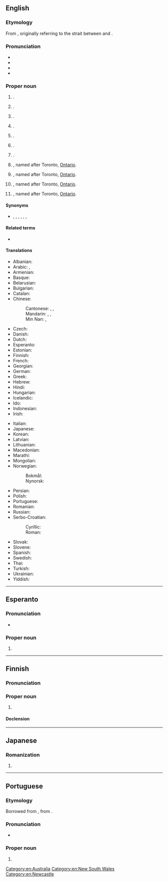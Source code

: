 {{also|Torontó}}
==English==
{{Wikipedia||Toronto, Canada}}
{{Wikipedia|Toronto|dab=Toronto (disambiguation)}}
{{commonscat}}

===Etymology===
From {{bor|en|moh|tkaronto||where trees stand in water}}, originally referring to the strait between {{w|Lake Simcoe}} and {{w|Lake Couchiching}}.

===Pronunciation===
* {{IPA|en|/təˈɹɒn(t)oʊ/|[tʰəˈɹɒntʰo(ʊ)]|[tʰəˈɹɒɾ̃o(ʊ)]|[tʰəˈɹɒɾ̃ə]|[tʰɹɒɾ̃ə]}}
* {{audio|en|En-CA Toronto (contracted).ogg|audio (Canada, informal)}}
* {{audio|en|EN-Toronto.ogg|Audio}}
* {{hyphenation|en|To|ron|to}}

===Proper noun===
{{en-proper noun}}

# {{place|en|The <<capital city>> of <<p/Ontario>>, <<c/Canada>> and largest city in Canada}}.
# {{place|en|lakeside suburb|within the|lgarea/City of Lake Macquarie|s/New South Wales|c/Australia}}.
# {{place|en|unincorporated area/and/community|twp:pref/Lot 23|par/Grenville Parish|co/Queens County|p/Prince Edward Island|c/Canada}}.
# {{place|en|village|county/County Durham|c/England}}.
# {{place|en|A <<former unincorporated community>> in <<twp/Woodside Township>>, now a <<suburb>> of <<city/Springfield>>, <<co/Sangamon County>>, <<s/Illinois>>}}.
# {{place|en|ghost town|twp/Helt Township|co/Vermillion County|s/Indiana}}.
# {{place|en|small town|co/Clinton County|s/Iowa}}.
# {{place|en|tiny city|co/Woodson County|s/Kansas}}, named after Toronto, [[Ontario]].
# {{place|en|unincorporated community|co/Camden County|s/Missouri}}, named after Toronto, [[Ontario]].
# {{place|en|city|co/Jefferson County|s/Ohio}}, named after Toronto, [[Ontario]].
# {{place|en|small town|co/Deuel County|s/South Dakota}}, named after Toronto, [[Ontario]].

====Synonyms====
* {{sense|city in Canada}} {{l|en|Big Smoke|The Big Smoke}}, {{l|en|Hogtown}}, {{l|en|Hollywood North}}, {{l|en|Muddy York}} {{qualifier|historical nickname}}, {{l|en|Queen City}}, {{l|en|T.O.}}, {{l|en|York}} {{q|former name}}

====Related terms====
* {{l|en|Torontonian}}

====Translations====
{{trans-top|city in Canada}}
* Albanian: {{t|sq|Toronto}}
* Arabic: {{t|ar|تُورُونْتُو|m|tr=turūntū}}, {{t|ar|تُورُونْتُو|m|tr=torontū}}
* Armenian: {{t|hy|Տորոնտո}}
* Basque: {{t|eu|Toronto}}
* Belarusian: {{t|be|Таро́нта|m}}
* Bulgarian: {{t|bg|Торо́нто}}
* Catalan: {{t|ca|Toronto|m}}
* Chinese:
*: Cantonese: {{t|yue|多倫多|sc=Hani}}, {{t|yue|多伦多|tr=do1 leon4 do1|sc=Hani}}, {{t|yue|多市|tr=do1 si5|sc=Hani}} {{qualifier|short form}}
*: Mandarin: {{t+|cmn|多倫多|sc=Hani}}, {{t+|cmn|多伦多|tr=Duōlúnduō|sc=Hani}}, {{t|cmn|多市|tr=Duō Shì|sc=Hani}} {{qualifier|short form}}
*: Min Nan: {{t|nan|多倫多|sc=Hani}}, {{t|nan|多伦多|tr=To-lûn-to|sc=Hani}}
* Czech: {{t+|cs|Toronto|m}}
* Danish: {{t|da|Toronto}}
* Dutch: {{t|nl|Toronto|n}}
* Esperanto: {{t|eo|Toronto}}
* Estonian: {{t+|et|Toronto}}
* Finnish: {{t+|fi|Toronto}}
* French: {{t+|fr|Toronto|m}}
* Georgian: {{t|ka|ტორონტო}}
* German: {{t+|de|Toronto|n}}
* Greek: {{t+|el|Τορόντο|n}}
* Hebrew: {{t|he|טוֹרוֹנְטוֹ|f|tr=torónto}}
* Hindi: {{t|hi|टोरंटो}}
* Hungarian: {{t+|hu|Toronto}}
* Icelandic: {{t|is|Torontó}}
* Ido: {{t|io|Toronto}}
* Indonesian: {{t|id|Toronto}}
* Irish: {{t|ga|Torontó|m}}
{{trans-mid}}
* Italian: {{t+|it|Toronto|m}}
* Japanese: {{t|ja|トロント|tr=Toronto}}
* Korean: {{t|ko|토론토}}
* Latvian: {{t|lv|Toronto|f}}
* Lithuanian: {{t|lt|Torontas|m}}
* Macedonian: {{t|mk|Торо́нто}}
* Marathi: {{t|mr|टॉरोंटो}}
* Mongolian: {{t|mn|Торонто}}
* Norwegian:
*: Bokmål: {{t|nb|Toronto|m}}
*: Nynorsk: {{t|nn|Toronto|m}}
* Persian: {{t|fa|تورنتو}}
* Polish: {{t+|pl|Toronto|m}}
* Portuguese: {{t|pt|Toronto|f}}
* Romanian: {{t|ro|Toronto|m}}
* Russian: {{t+|ru|Торо́нто|m}}
* Serbo-Croatian:
*: Cyrillic: {{t|sh|Торонто}}
*: Roman: {{t|sh|Toronto}}
* Slovak: {{t|sk|Toronto|m}}
* Slovene: {{t|sl|Toronto|m}}
* Spanish: {{t+|es|Toronto|m}}
* Swedish: {{t|sv|Toronto}}
* Thai: {{t|th|โทรอนโต}}
* Turkish: {{t|tr|Toronto}}
* Ukrainian: {{t|uk|Торо́нто|m}}
* Yiddish: {{t|yi|טאָראָנטאָ}}
{{trans-bottom}}

[[Category:en:Australia]]
[[Category:en:New South Wales]]
[[Category:en:Newcastle]]

----

==Esperanto==

===Pronunciation===
* {{audio|eo|LL-Q143 (epo)-Lepticed7-Toronto.wav|Audio}}

===Proper noun===
{{eo-proper noun}}

# {{place|eo|capital city|p/Ontario|c/Canada|and largest city in Canada|t1=Toronto}}

----

==Finnish==
{{wikipedia|lang=fi}}

===Pronunciation===
{{fi-pronunciation}}

===Proper noun===
{{fi-proper noun}}

# {{place|fi|capital city|p/Ontario|c/Canada|and largest city in Canada|t1=Toronto}}

====Declension====
{{fi-decl-valo|Toront|||o|a|n=sg}}

----

==Japanese==

===Romanization===
{{ja-romaji}}

# {{ja-romanization of|トロント}}

----

==Portuguese==

===Etymology===
Borrowed from {{bor|pt|en|Toronto}}, from {{der|pt|moh|tkaronto}}.

===Pronunciation===
* {{a|Brazil}} {{IPA|pt|/to.ˈɾõ.tu/}}

===Proper noun===
{{pt-proper noun|f}}

# {{place|pt|capital city|p/Ontario|c/Canada|and largest city in Canada|t1=Toronto}}